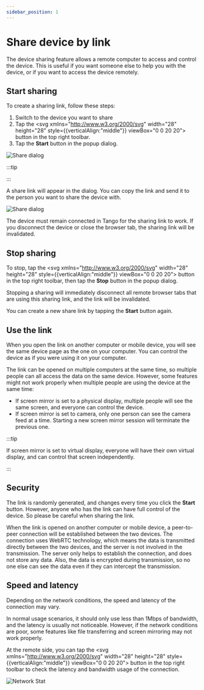 ```yaml
---
sidebar_position: 1
---
```


# Share device by link

The device sharing feature allows a remote computer to access and control the device. This is useful if you want someone else to help you with the device, or if you want to access the device remotely.

## Start sharing

To create a sharing link, follow these steps:

1. Switch to the device you want to share
2. Tap the <svg xmlns="http://www.w3.org/2000/svg" width="28" height="28" style={{verticalAlign:"middle"}} viewBox="0 0 20 20"><path fill="currentColor" d="M4.5 3A1.5 1.5 0 0 0 3 4.5v6A1.5 1.5 0 0 0 4.5 12H6v1H4.5A2.5 2.5 0 0 1 2 10.5v-6A2.5 2.5 0 0 1 4.5 2h6A2.5 2.5 0 0 1 13 4.5v6a2.5 2.5 0 0 1-2.5 2.5H9v-1h1.5a1.5 1.5 0 0 0 1.5-1.5v-6A1.5 1.5 0 0 0 10.5 3h-6Zm5 4H11v1H9.5A1.5 1.5 0 0 0 8 9.5v6A1.5 1.5 0 0 0 9.5 17h6a1.5 1.5 0 0 0 1.5-1.5v-6A1.5 1.5 0 0 0 15.5 8H14V7h1.5A2.5 2.5 0 0 1 18 9.5v6a2.5 2.5 0 0 1-2.5 2.5h-6A2.5 2.5 0 0 1 7 15.5v-6A2.5 2.5 0 0 1 9.5 7Z"></path></svg> button in the top right toolbar.
3. Tap the **Start** button in the popup dialog.

![Share dialog](dialog.png)


:::tip

<Pro feature="Unlimited link expire time"/>

:::

A share link will appear in the dialog. You can copy the link and send it to the person you want to share the device with.

![Share dialog](sharing.png)

The device must remain connected in Tango for the sharing link to work. If you disconnect the device or close the browser tab, the sharing link will be invalidated.

## Stop sharing

To stop, tap the <svg xmlns="http://www.w3.org/2000/svg" width="28" height="28" style={{verticalAlign:"middle"}} viewBox="0 0 20 20"><path fill="currentColor" d="M4.5 3A1.5 1.5 0 0 0 3 4.5v6A1.5 1.5 0 0 0 4.5 12H6v1H4.5A2.5 2.5 0 0 1 2 10.5v-6A2.5 2.5 0 0 1 4.5 2h6A2.5 2.5 0 0 1 13 4.5v6a2.5 2.5 0 0 1-2.5 2.5H9v-1h1.5a1.5 1.5 0 0 0 1.5-1.5v-6A1.5 1.5 0 0 0 10.5 3h-6Zm5 4H11v1H9.5A1.5 1.5 0 0 0 8 9.5v6A1.5 1.5 0 0 0 9.5 17h6a1.5 1.5 0 0 0 1.5-1.5v-6A1.5 1.5 0 0 0 15.5 8H14V7h1.5A2.5 2.5 0 0 1 18 9.5v6a2.5 2.5 0 0 1-2.5 2.5h-6A2.5 2.5 0 0 1 7 15.5v-6A2.5 2.5 0 0 1 9.5 7Z"></path></svg> button in the top right toolbar, then tap the **Stop** button in the popup dialog.

Stopping a sharing will immediately disconnect all remote browser tabs that are using this sharing link, and the link will be invalidated.

You can create a new share link by tapping the **Start** button again.

## Use the link

When you open the link on another computer or mobile device, you will see the same device page as the one on your computer. You can control the device as if you were using it on your computer.

The link can be opened on multiple computers at the same time, so multiple people can all access the data on the same device. However, some features might not work properly when multiple people are using the device at the same time:

* If screen mirror is set to a physical display, multiple people will see the same screen, and everyone can control the device.
* If screen mirror is set to camera, only one person can see the camera feed at a time. Starting a new screen mirror session will terminate the previous one.

:::tip

If screen mirror is set to virtual display, everyone will have their own virtual display, and can control that screen independently.

:::

## Security

The link is randomly generated, and changes every time you click the **Start** button. However, anyone who has the link can have full control of the device. So please be careful when sharing the link.

When the link is opened on another computer or mobile device, a peer-to-peer connection will be established between the two devices. The connection uses WebRTC technology, which means the data is transmitted directly between the two devices, and the server is not involved in the transmission. The server only helps to establish the connection, and does not store any data. Also, the data is encrypted during transmission, so no one else can see the data even if they can intercept the transmission.

## Speed and latency

Depending on the network conditions, the speed and latency of the connection may vary.

In normal usage scenarios, it should only use less than 1Mbps of bandwidth, and the latency is usually not noticeable. However, if the network conditions are poor, some features like file transferring and screen mirroring may not work properly.

At the remote side, you can tap the <svg xmlns="http://www.w3.org/2000/svg" width="28" height="28" style={{verticalAlign:"middle"}} viewBox="0 0 20 20"><path fill="currentColor" d="M4.5 3A1.5 1.5 0 0 0 3 4.5v6A1.5 1.5 0 0 0 4.5 12H6v1H4.5A2.5 2.5 0 0 1 2 10.5v-6A2.5 2.5 0 0 1 4.5 2h6A2.5 2.5 0 0 1 13 4.5v6a2.5 2.5 0 0 1-2.5 2.5H9v-1h1.5a1.5 1.5 0 0 0 1.5-1.5v-6A1.5 1.5 0 0 0 10.5 3h-6Zm5 4H11v1H9.5A1.5 1.5 0 0 0 8 9.5v6A1.5 1.5 0 0 0 9.5 17h6a1.5 1.5 0 0 0 1.5-1.5v-6A1.5 1.5 0 0 0 15.5 8H14V7h1.5A2.5 2.5 0 0 1 18 9.5v6a2.5 2.5 0 0 1-2.5 2.5h-6A2.5 2.5 0 0 1 7 15.5v-6A2.5 2.5 0 0 1 9.5 7Z"></path></svg> button in the top right toolbar to check the latency and bandwidth usage of the connection.

![Network Stat](stat.png)
